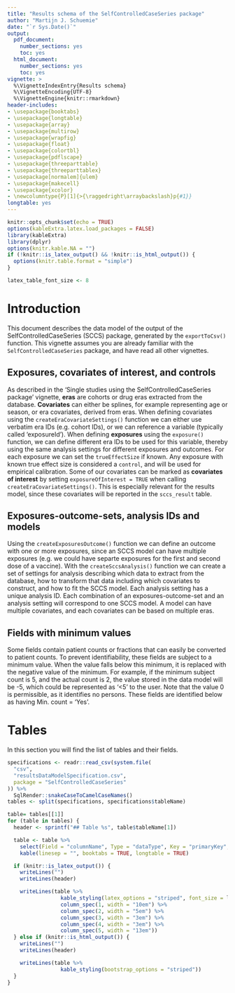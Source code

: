 ```yaml
---
title: "Results schema of the SelfControlledCaseSeries package"
author: "Martijn J. Schuemie"
date: "`r Sys.Date()`"
output:
  pdf_document:
    number_sections: yes
    toc: yes
  html_document:
    number_sections: yes
    toc: yes
vignette: >
  %\VignetteIndexEntry{Results schema}
  %\VignetteEncoding{UTF-8}      
  %\VignetteEngine{knitr::rmarkdown}
header-includes:
- \usepackage{booktabs}
- \usepackage{longtable}
- \usepackage{array}
- \usepackage{multirow}
- \usepackage{wrapfig}
- \usepackage{float}
- \usepackage{colortbl}
- \usepackage{pdflscape}
- \usepackage{threeparttable}
- \usepackage{threeparttablex}
- \usepackage[normalem]{ulem}
- \usepackage{makecell}
- \usepackage{xcolor}
- \newcolumntype{P}[1]{>{\raggedright\arraybackslash}p{#1}}
longtable: yes
---
```



```r
knitr::opts_chunk$set(echo = TRUE)
options(kableExtra.latex.load_packages = FALSE)
library(kableExtra)
library(dplyr)
options(knitr.kable.NA = "")
if (!knitr::is_latex_output() && !knitr::is_html_output()) {
  options(knitr.table.format = "simple")
}

latex_table_font_size <- 8
```

# Introduction

This document describes the data model of the output of the SelfControlledCaseSeries (SCCS) package, generated by the `exportToCsv()` function. This vignette assumes you are already familiar with the `SelfControlledCaseSeries` package, and have read all other vignettes.

## Exposures, covariates of interest, and controls

As described in the 'Single studies using the SelfControlledCaseSeries package' vignette, **eras** are cohorts or drug eras extracted from the database. 
**Covariates** can either be splines, for example representing age or season, or era covariates, derived from eras. 
When defining covariates using the `createEraCovariateSettings()` function we can either use verbatim era IDs (e.g. cohort IDs), or we can reference a variable (typically called 'exposureId'). 
When defining **exposures** using the `exposure()` function, we can define different era IDs to be used for this variable, thereby using the same analysis settings for different exposures and outcomes. 
For each exposure we can set the `trueEffectSize` if known. 
Any exposure with known true effect size is considered a `control`, and will be used for empirical calibration. 
Some of our covariates can be marked as **covariates of interest** by setting `exposureOfInterest = TRUE` when calling `createEraCovariateSettings()`. 
This is especially relevant for the results model, since these covariates will be reported in the `sccs_result` table.

## Exposures-outcome-sets, analysis IDs and models

Using the `createExposuresOutcome()` function we can define an outcome with one or more exposures, since an SCCS model can have multiple exposures (e.g. we could have separte exposures for the first and second dose of a vaccine). 
With the `createSccsAnalysis()` function we can create a set of settings for analysis describing which data to extract from the database, how to transform that data including which covariates to construct, and how to fit the SCCS model. 
Each analysis setting has a unique analysis ID. 
Each combination of an exposures-outcome-set and an analysis setting will correspond to one SCCS model. A model can have multiple covariates, and each covariates can be based on multiple eras.

## Fields with minimum values

Some fields contain patient counts or fractions that can easily be converted to patient counts.
To prevent identifiability, these fields are subject to a minimum value.
When the value falls below this minimum, it is replaced with the negative value of the minimum.
For example, if the minimum subject count is 5, and the actual count is 2, the value stored in the data model will be -5, which could be represented as '\<5' to the user.
Note that the value 0 is permissible, as it identifies no persons.
These fields are identified below as having Min. count = 'Yes'.

# Tables

In this section you will find the list of tables and their fields. 

```r
specifications <- readr::read_csv(system.file(
  "csv", 
  "resultsDataModelSpecification.csv", 
  package = "SelfControlledCaseSeries"
)) %>%
  SqlRender::snakeCaseToCamelCaseNames()
tables <- split(specifications, specifications$tableName)

table= tables[[1]]
for (table in tables) {
  header <- sprintf("## Table %s", table$tableName[1])

  table <- table %>%
    select(Field = "columnName", Type = "dataType", Key = "primaryKey", "Min. count" = "minCellCount", Description = "description") %>%
    kable(linesep = "", booktabs = TRUE, longtable = TRUE)

  if (knitr::is_latex_output()) {
    writeLines("")
    writeLines(header)

    writeLines(table %>%
                 kable_styling(latex_options = "striped", font_size = latex_table_font_size) %>%
                 column_spec(1, width = "10em") %>%
                 column_spec(2, width = "5em") %>%
                 column_spec(3, width = "3em") %>%
                 column_spec(4, width = "3em") %>%
                 column_spec(5, width = "13em"))
  } else if (knitr::is_html_output()) {
    writeLines("")
    writeLines(header)

    writeLines(table %>%
                 kable_styling(bootstrap_options = "striped"))
  }
}
```
